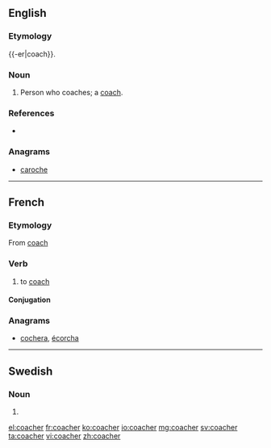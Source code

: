 ==English==

===Etymology===
{{-er|coach}}.

===Noun===
{{en-noun}}

# Person who coaches; a [[coach]].

===References===
* {{R:Webster NCD 1967}}

===Anagrams===
* [[caroche#English|caroche]]
----
==French==

===Etymology===
From {{etyl|en|fr}} [[coach]]

===Verb===
{{fr-verb}}

# {{context|sports|lang=fr}} to [[coach]]

====Conjugation====
{{fr-conj-er|coach|avoir}}

===Anagrams===
* [[cochera#French|cochera]], [[écorcha#French|écorcha]]

----

==Swedish==

===Noun===
{{head|sv|noun form}}

# {{sv-noun-form-indef-pl|coach}}

[[el:coacher]]
[[fr:coacher]]
[[ko:coacher]]
[[io:coacher]]
[[mg:coacher]]
[[sv:coacher]]
[[ta:coacher]]
[[vi:coacher]]
[[zh:coacher]]